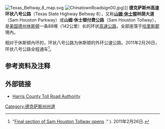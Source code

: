 {{refimprove|time=2011-10-17T00:28:00+00:00}}
[[File:Texas_Beltway_8_map.svg|thumb]]
[[File:ChinatownRoadsign00.jpg|thumb]])]]
'''德克萨斯州高速环状八号公路'''（Texas State Highway Beltway 8），又称'''[[山姆·休士顿|山姆·休士顿]]林荫大道'''（Sam Houston Parkway）或'''山姆·休士顿付费公路'''（Sam Houston Tollway），是[[美国|美国]][[德克薩斯州|德州]][[休斯顿|休斯顿]]一条88哩（142公里）长的环状[[高速公路|高速公路]]，全部座落于[[哈里斯郡_(德克萨斯州)|哈里斯郡]]境內。

相对于休斯顿內环的{{link-en|610号州际公路 (德克萨斯州)|Interstate 610 (Texas)|610号州际公路}}，环状八号公路为休斯顿的外环公速公路。2011年2月26日，环状八号公路全程通车<ref name="LastBeltwayopens">"[http://abclocal.go.com/ktrk/story?section=news/local&id=7979678 Final section of Sam Houston Tollway opens] {{Wayback|url=http://abclocal.go.com/ktrk/story?section=news%2Flocal&id=7979678 |date=20110228055921 }}." {{link-en|KTRK-TV|KTRK-TV}}). 2011年2月26日.<!--Retrieved on February 27, 2011.--></ref>。

==参考资料及注释==
{{reflist}}

==外部链接==
*[https://www.hctra.org/ Harris County Toll Road Authority]{{Wayback|url=https://www.hctra.org/ |date=20111007151142 }} {{en}}

[[Category:德克萨斯州州道|Category:德克萨斯州州道]]
